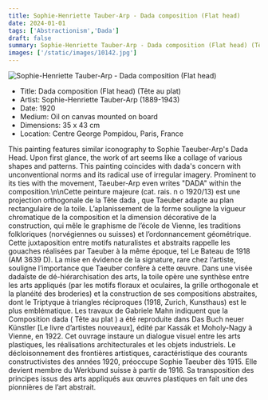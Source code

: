 ```yaml
---
title: Sophie-Henriette Tauber-Arp - Dada composition (Flat head)
date: 2024-01-01
tags: ['Abstractionism','Dada']
draft: false
summary: Sophie-Henriette Tauber-Arp - Dada composition (Flat head) (Tête au plat)
images: ['/static/images/10142.jpg']
---
```


![Sophie-Henriette Tauber-Arp - Dada composition (Flat head)](/static/images/10142.jpg)

* Title: Dada composition (Flat head) (Tête au plat)
* Artist: Sophie-Henriette Tauber-Arp (1889-1943)
* Date: 1920
* Medium: Oil on canvas mounted on board
* Dimensions: 35 x 43 cm
* Location: Centre George Pompidou, Paris, France

This painting features similar iconography to Sophie Taeuber-Arp's Dada Head. Upon first glance, the work of art seems like a collage of various shapes and patterns. This painting coincides with dada's concern with unconventional norms and its radical use of irregular imagery. Prominent to its ties with the movement, Taeuber-Arp even writes \"DADA\" within the composition.\n\nCette peinture majeure (cat. rais. n o 1920/13) est une projection orthogonale de la Tête dada , que Taeuber adapte au plan rectangulaire de la toile. L’aplanissement de la forme souligne la vigueur chromatique de la composition et la dimension décorative de la construction, qui mêle le graphisme de l’école de Vienne, les traditions folkloriques (norvégiennes ou suisses) et l’ordonnancement géométrique. Cette juxtaposition entre motifs naturalistes et abstraits rappelle les gouaches réalisées par Taeuber à la même époque, tel Le Bateau de 1918 (AM 3639 D). La mise en évidence de la signature, rare chez l’artiste, souligne l’importance que Taeuber confère à cette œuvre. Dans une visée dadaïste de dé-hiérarchisation des arts, la toile opère une synthèse entre les arts appliqués (par les motifs floraux et oculaires, la grille orthogonale et la planéité des broderies) et la construction de ses compositions abstraites, dont le Triptyque à triangles réciproques (1918, Zurich, Kunsthaus) est le plus emblématique. Les travaux de Gabriele Mahn indiquent que la Composition dada ( Tête au plat ) a été reproduite dans Das Buch neuer Künstler [Le livre d’artistes nouveaux], édité par Kassák et Moholy-Nagy à Vienne, en 1922. Cet ouvrage instaure un dialogue visuel entre les arts plastiques, les réalisations architecturales et les objets industriels. Le décloisonnement des frontières artistiques, caractéristique des courants constructivistes des années 1920, préoccupe Sophie Taeuber dès 1915. Elle devient membre du Werkbund suisse à partir de 1916. Sa transposition des principes issus des arts appliqués aux œuvres plastiques en fait une des pionnières de l’art abstrait.
